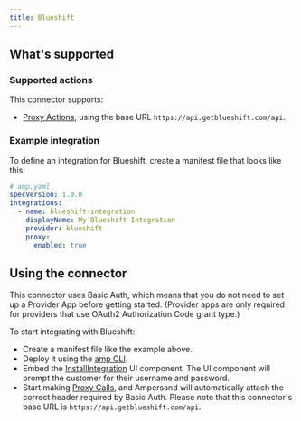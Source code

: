 ```yaml
---
title: Blueshift
---
```

## What's supported

### Supported actions

This connector supports:
- [Proxy Actions](/define-integrations/proxy-actions), using the base URL `https://api.getblueshift.com/api`.

### Example integration

To define an integration for Blueshift, create a manifest file that looks like this:

```YAML
# amp.yaml
specVersion: 1.0.0
integrations:
  - name: blueshift-integration
    displayName: My Blueshift Integration
    provider: blueshift
    proxy:
      enabled: true
```

## Using the connector

This connector uses Basic Auth, which means that you do not need to set up a Provider App before getting started. (Provider apps are only required for providers that use OAuth2 Authorization Code grant type.)

To start integrating with Blueshift:
- Create a manifest file like the example above.
- Deploy it using the [amp CLI](/cli/overview).
- Embed the [InstallIntegration](/embeddable-ui-components#install-integration) UI component. The UI component will prompt the customer for their username and password.
- Start making [Proxy Calls](/define-integrations/proxy-actions), and Ampersand will automatically attach the correct header required by Basic Auth. Please note that this connector's base URL is `https://api.getblueshift.com/api`.
